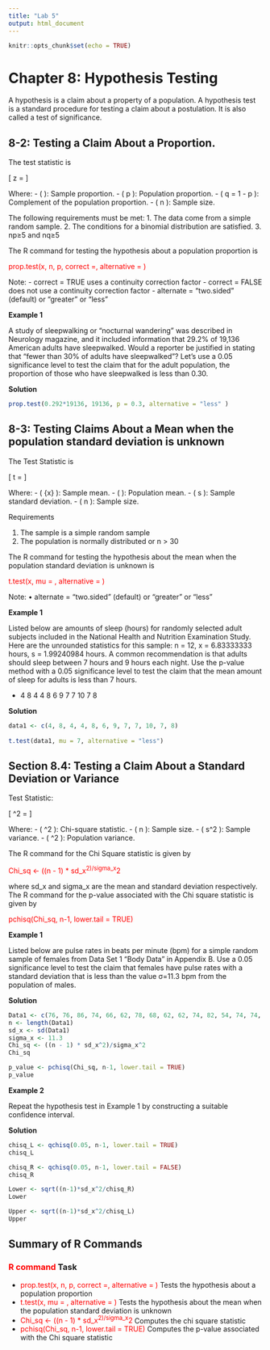 ```yaml
---
title: "Lab 5"
output: html_document
---
```


```r
knitr::opts_chunk$set(echo = TRUE)
```

# Chapter 8: Hypothesis Testing

A hypothesis is a claim about a property of a population. A hypothesis test is a standard procedure for testing a claim about a postulation. It is also called a test of significance.

## 8-2: Testing a Claim About a Proportion.

The test statistic is 

\[
z = \frac{\hat{p} - p}{\sqrt{\frac{pq}{n}}}
\]

Where:
- \( \hat{p} \): Sample proportion.
- \( p \): Population proportion.
- \( q = 1 - p \): Complement of the population proportion.
- \( n \): Sample size.

The following requirements must be met:
1. The data come from a simple random sample.
2. The conditions for a binomial distribution are satisfied. 
3. np≥5  and nq≥5  

The R command for testing the hypothesis about a population proportion is 

<span style="color:red">prop.test(x, n, p, correct =, alternative = )</span>

Note:
- correct = TRUE uses a continuity correction factor
- correct = FALSE does not use a continuity correction factor
- alternate = "two.sided" (default)  or “greater” or “less”

**Example 1**

A study of sleepwalking or “nocturnal wandering” was described in Neurology magazine, and it included information that 29.2% of 19,136 American adults have sleepwalked. Would a reporter be justified in stating that “fewer than 30% of adults have sleepwalked”? Let’s use a 0.05 significance level to test the claim that for the adult population, the proportion of those who have sleepwalked is less than 0.30.

**Solution**

```r
prop.test(0.292*19136, 19136, p = 0.3, alternative = "less" )
```
## 8-3: Testing Claims About a Mean when the population standard deviation is unknown

The Test Statistic is 

\[
t = \frac{\bar{x} - \mu}{\frac{s}{\sqrt{n}}}
\]

Where:
- \( \bar{x} \): Sample mean.
- \( \mu \): Population mean.
- \( s \): Sample standard deviation.
- \( n \): Sample size.

Requirements

1.	The sample is a simple random sample
2.	The population is normally distributed or n > 30

The R command for testing the hypothesis about the mean when the population standard deviation is unknown is 

<span style="color:red">t.test(x, mu = , alternative = )</span>

Note:
•	alternate = "two.sided" (default)  or “greater” or “less”

**Example 1**

Listed below are amounts of sleep (hours) for randomly selected adult subjects included in the National Health and Nutrition Examination Study. Here are the unrounded statistics for this sample: n = 12,   x = 6.83333333 hours, s = 1.99240984 hours. A common recommendation is that adults should sleep between 7 hours and 9 hours each night. Use the p-value method with a 0.05 significance level to test the claim that the mean amount of sleep for adults is less than 7 hours.

- 4   8   4   4   8   6   9   7   7   10   7   8

**Solution**

```r
data1 <- c(4, 8, 4, 4, 8, 6, 9, 7, 7, 10, 7, 8)
 
t.test(data1, mu = 7, alternative = "less")
```
## Section 8.4: Testing a Claim About a Standard Deviation or Variance

Test Statistic:

\[
\chi^2 = \frac{(n-1) s^2}{\sigma^2}
\]

Where:
- \( \chi^2 \): Chi-square statistic.
- \( n \): Sample size.
- \( s^2 \): Sample variance.
- \( \sigma^2 \): Population variance.

The R command for the Chi Square statistic is given by

<span style="color:red">Chi_sq <- ((n - 1) * sd_x^2)/sigma_x^2

where sd_x and sigma_x are the mean and standard deviation respectively.
The R command for the p-value associated with the Chi square statistic is given by

<span style="color:red">pchisq(Chi_sq, n-1, lower.tail = TRUE)

**Example 1**

Listed below are pulse rates in beats per minute (bpm) for a simple random sample of females from Data Set 1 “Body Data” in Appendix B. Use a 0.05 significance level to test the claim that females have pulse rates with a standard deviation that is less than the value σ=11.3 bpm from the population of males.

**Solution**
```r
Data1 <- c(76, 76, 86, 74, 66, 62, 78, 68, 62, 62, 74, 82, 54, 74, 74, 84, 60, 52, 84, 66, 56, 66, 84, 64)
n <- length(Data1)
sd_x <- sd(Data1)
sigma_x <- 11.3
Chi_sq <- ((n - 1) * sd_x^2)/sigma_x^2
Chi_sq

p_value <- pchisq(Chi_sq, n-1, lower.tail = TRUE)
p_value
```
**Example 2**

Repeat the hypothesis test in Example 1 by constructing a suitable confidence interval.

**Solution**
```r
chisq_L <- qchisq(0.05, n-1, lower.tail = TRUE)
chisq_L

chisq_R <- qchisq(0.05, n-1, lower.tail = FALSE)
chisq_R

Lower <- sqrt((n-1)*sd_x^2/chisq_R)
Lower

Upper <- sqrt((n-1)*sd_x^2/chisq_L)
Upper
```

## Summary of R Commands
### <span style="color:red">R command</span>	Task

- <span style="color:red">prop.test(x, n, p, correct =, 
alternative = )</span>
	Tests the hypothesis about a population proportion
- <span style="color:red">t.test(x, mu = , alternative = )</span>
	Tests the hypothesis about the mean when the population standard deviation is unknown
- <span style="color:red">Chi_sq <- ((n - 1) * sd_x^2)/sigma_x^2</span>
	Computes the chi square statistic
- <span style="color:red">pchisq(Chi_sq, n-1, lower.tail = TRUE)</span>
	Computes the p-value associated with the Chi square statistic







